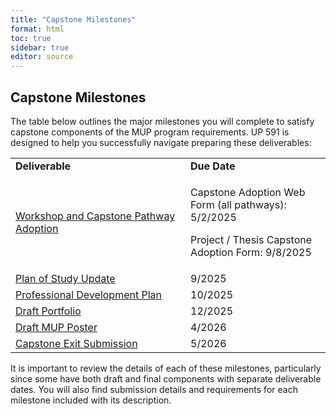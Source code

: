 ```yaml
---
title: "Capstone Milestones"
format: html
toc: true
sidebar: true
editor: source
---
```


## Capstone Milestones

The table below outlines the major milestones you will complete to satisfy capstone components of the MUP program requirements. UP 591 is designed to help you successfully navigate preparing these deliverables:

+-------------------------------------------------------------------+-----------------------------------------------------+
| **Deliverable**                                                   | **Due Date**                                        |
+-------------------------------------------------------------------+-----------------------------------------------------+
| [Workshop and Capstone Pathway Adoption](01_capstoneadoption.qmd) | Capstone Adoption Web Form (all pathways): 5/2/2025 |
|                                                                   |                                                     |
|                                                                   | Project / Thesis Capstone Adoption Form: 9/8/2025   |
+-------------------------------------------------------------------+-----------------------------------------------------+
| [Plan of Study Update](02_planofstudy.qmd)                        | 9/2025                                              |
+-------------------------------------------------------------------+-----------------------------------------------------+
| [Professional Development Plan](03_developmentplan.qmd)           | 10/2025                                             |
+-------------------------------------------------------------------+-----------------------------------------------------+
| [Draft Portfolio](04_portfolio.qmd)                               | 12/2025                                             |
+-------------------------------------------------------------------+-----------------------------------------------------+
| [Draft MUP Poster](05_poster.qmd)                                 | 4/2026                                              |
+-------------------------------------------------------------------+-----------------------------------------------------+
| [Capstone Exit Submission](06_capstoneexit.qmd)                   | 5/2026                                              |
+-------------------------------------------------------------------+-----------------------------------------------------+

It is important to review the details of each of these milestones, particularly since some have both draft and final components with separate deliverable dates. You will also find submission details and requirements for each milestone included with its description.
